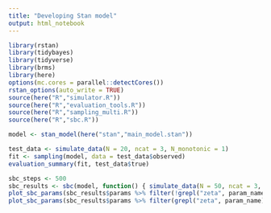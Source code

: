 ---
title: "Developing Stan model"
output: html_notebook
---


```{r}
library(rstan)
library(tidybayes)
library(tidyverse)
library(brms)
library(here)
options(mc.cores = parallel::detectCores())
rstan_options(auto_write = TRUE)
source(here("R","simulator.R"))
source(here("R","evaluation_tools.R"))
source(here("R","sampling_multi.R"))
source(here("R","sbc.R"))

```

```{r}
model <- stan_model(here("stan","main_model.stan"))
```


```{r}
test_data <- simulate_data(N = 20, ncat = 3, N_monotonic = 1)
fit <- sampling(model, data = test_data$observed)
evaluation_summary(fit, test_data$true)
```

```{r}
sbc_steps <- 500
sbc_results <- sbc(model, function() { simulate_data(N = 50, ncat = 3, N_monotonic = 1)}, N_steps = sbc_steps)
plot_sbc_params(sbc_results$params %>% filter(!grepl("zeta", param_name)))
plot_sbc_params(sbc_results$params %>% filter(grepl("zeta", param_name)))

```


